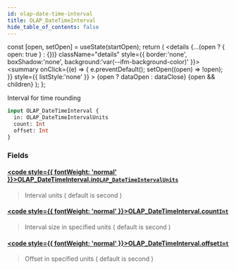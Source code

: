 ```yaml
---
id: olap-date-time-interval
title: OLAP_DateTimeInterval
hide_table_of_contents: false
---
```







  const [open, setOpen] = useState(startOpen);
  return (
    <details {...(open ? { open: true } : {})} className="details" style={{ border:'none', boxShadow:'none', background:'var(--ifm-background-color)' }}>
      <summary
        onClick={(e) => {
          e.preventDefault();
          setOpen((open) => !open);
        }}
        style={{ listStyle:'none' }}
      >
      {open ? dataOpen : dataClose}
      </summary>
      {open && children}
    </details>
  );
};










Interval for time rounding


```graphql
input OLAP_DateTimeInterval {
  in: OLAP_DateTimeIntervalUnits
  count: Int
  offset: Int
}
```




### Fields

#### [<code style={{ fontWeight: 'normal' }}>OLAP_DateTimeInterval.<b>in</b></code>](#)<Bullet />[`OLAP_DateTimeIntervalUnits`](/docs/graphql-reference/enums/olap-date-time-interval-units) <Badge class="badge badge--secondary" text="enum"/> 
> 
> 
> Interval units ( default is second )
> 

#### [<code style={{ fontWeight: 'normal' }}>OLAP_DateTimeInterval.<b>count</b></code>](#)<Bullet />[`Int`](/docs/graphql-reference/scalars/int) <Badge class="badge badge--secondary" text="scalar"/> 
> 
> 
> Interval size in specified units ( default is second )
> 

#### [<code style={{ fontWeight: 'normal' }}>OLAP_DateTimeInterval.<b>offset</b></code>](#)<Bullet />[`Int`](/docs/graphql-reference/scalars/int) <Badge class="badge badge--secondary" text="scalar"/> 
> 
> 
> Offset in specified units ( default is second )
> 



